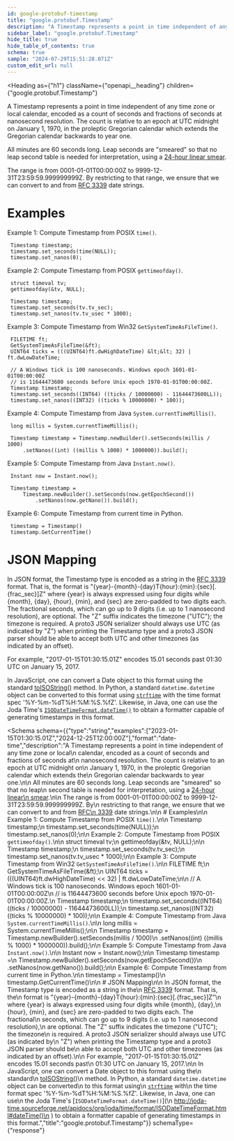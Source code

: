 ```yaml
---
id: google-protobuf-timestamp
title: "google.protobuf.Timestamp"
description: "A Timestamp represents a point in time independent of any time zone or local"
sidebar_label: "google.protobuf.Timestamp"
hide_title: true
hide_table_of_contents: true
schema: true
sample: "2024-07-29T15:51:28.071Z"
custom_edit_url: null
---
```



<Heading
  as={"h1"}
  className={"openapi__heading"}
  children={"google.protobuf.Timestamp"}
>
</Heading>



A Timestamp represents a point in time independent of any time zone or local
 calendar, encoded as a count of seconds and fractions of seconds at
 nanosecond resolution. The count is relative to an epoch at UTC midnight on
 January 1, 1970, in the proleptic Gregorian calendar which extends the
 Gregorian calendar backwards to year one.

 All minutes are 60 seconds long. Leap seconds are "smeared" so that no leap
 second table is needed for interpretation, using a [24-hour linear
 smear](https://developers.google.com/time/smear).

 The range is from 0001-01-01T00:00:00Z to 9999-12-31T23:59:59.999999999Z. By
 restricting to that range, we ensure that we can convert to and from [RFC
 3339](https://www.ietf.org/rfc/rfc3339.txt) date strings.

 # Examples

 Example 1: Compute Timestamp from POSIX `time()`.

     Timestamp timestamp;
     timestamp.set_seconds(time(NULL));
     timestamp.set_nanos(0);

 Example 2: Compute Timestamp from POSIX `gettimeofday()`.

     struct timeval tv;
     gettimeofday(&tv, NULL);

     Timestamp timestamp;
     timestamp.set_seconds(tv.tv_sec);
     timestamp.set_nanos(tv.tv_usec * 1000);

 Example 3: Compute Timestamp from Win32 `GetSystemTimeAsFileTime()`.

     FILETIME ft;
     GetSystemTimeAsFileTime(&ft);
     UINT64 ticks = (((UINT64)ft.dwHighDateTime) &lt;&lt; 32) | ft.dwLowDateTime;

     // A Windows tick is 100 nanoseconds. Windows epoch 1601-01-01T00:00:00Z
     // is 11644473600 seconds before Unix epoch 1970-01-01T00:00:00Z.
     Timestamp timestamp;
     timestamp.set_seconds((INT64) ((ticks / 10000000) - 11644473600LL));
     timestamp.set_nanos((INT32) ((ticks % 10000000) * 100));

 Example 4: Compute Timestamp from Java `System.currentTimeMillis()`.

     long millis = System.currentTimeMillis();

     Timestamp timestamp = Timestamp.newBuilder().setSeconds(millis / 1000)
         .setNanos((int) ((millis % 1000) * 1000000)).build();

 Example 5: Compute Timestamp from Java `Instant.now()`.

     Instant now = Instant.now();

     Timestamp timestamp =
         Timestamp.newBuilder().setSeconds(now.getEpochSecond())
             .setNanos(now.getNano()).build();

 Example 6: Compute Timestamp from current time in Python.

     timestamp = Timestamp()
     timestamp.GetCurrentTime()

 # JSON Mapping

 In JSON format, the Timestamp type is encoded as a string in the
 [RFC 3339](https://www.ietf.org/rfc/rfc3339.txt) format. That is, the
 format is "\{year\}-\{month\}-\{day\}T\{hour\}:\{min\}:\{sec\}[.\{frac_sec\}]Z"
 where \{year\} is always expressed using four digits while \{month\}, \{day\},
 \{hour\}, \{min\}, and \{sec\} are zero-padded to two digits each. The fractional
 seconds, which can go up to 9 digits (i.e. up to 1 nanosecond resolution),
 are optional. The "Z" suffix indicates the timezone ("UTC"); the timezone
 is required. A proto3 JSON serializer should always use UTC (as indicated by
 "Z") when printing the Timestamp type and a proto3 JSON parser should be
 able to accept both UTC and other timezones (as indicated by an offset).

 For example, "2017-01-15T01:30:15.01Z" encodes 15.01 seconds past
 01:30 UTC on January 15, 2017.

 In JavaScript, one can convert a Date object to this format using the
 standard
 [toISOString()](https://developer.mozilla.org/en-US/docs/Web/JavaScript/Reference/Global_Objects/Date/toISOString)
 method. In Python, a standard `datetime.datetime` object can be converted
 to this format using
 [`strftime`](https://docs.python.org/2/library/time.html#time.strftime) with
 the time format spec '%Y-%m-%dT%H:%M:%S.%fZ'. Likewise, in Java, one can use
 the Joda Time's [`ISODateTimeFormat.dateTime()`](
 http://joda-time.sourceforge.net/apidocs/org/joda/time/format/ISODateTimeFormat.html#dateTime()
 ) to obtain a formatter capable of generating timestamps in this format.

<Schema
  schema={{"type":"string","examples":["2023-01-15T01:30:15.01Z","2024-12-25T12:00:00Z"],"format":"date-time","description":"A Timestamp represents a point in time independent of any time zone or local\n calendar, encoded as a count of seconds and fractions of seconds at\n nanosecond resolution. The count is relative to an epoch at UTC midnight on\n January 1, 1970, in the proleptic Gregorian calendar which extends the\n Gregorian calendar backwards to year one.\n\n All minutes are 60 seconds long. Leap seconds are \"smeared\" so that no leap\n second table is needed for interpretation, using a [24-hour linear\n smear](https://developers.google.com/time/smear).\n\n The range is from 0001-01-01T00:00:00Z to 9999-12-31T23:59:59.999999999Z. By\n restricting to that range, we ensure that we can convert to and from [RFC\n 3339](https://www.ietf.org/rfc/rfc3339.txt) date strings.\n\n # Examples\n\n Example 1: Compute Timestamp from POSIX `time()`.\n\n     Timestamp timestamp;\n     timestamp.set_seconds(time(NULL));\n     timestamp.set_nanos(0);\n\n Example 2: Compute Timestamp from POSIX `gettimeofday()`.\n\n     struct timeval tv;\n     gettimeofday(&tv, NULL);\n\n     Timestamp timestamp;\n     timestamp.set_seconds(tv.tv_sec);\n     timestamp.set_nanos(tv.tv_usec * 1000);\n\n Example 3: Compute Timestamp from Win32 `GetSystemTimeAsFileTime()`.\n\n     FILETIME ft;\n     GetSystemTimeAsFileTime(&ft);\n     UINT64 ticks = (((UINT64)ft.dwHighDateTime) << 32) | ft.dwLowDateTime;\n\n     // A Windows tick is 100 nanoseconds. Windows epoch 1601-01-01T00:00:00Z\n     // is 11644473600 seconds before Unix epoch 1970-01-01T00:00:00Z.\n     Timestamp timestamp;\n     timestamp.set_seconds((INT64) ((ticks / 10000000) - 11644473600LL));\n     timestamp.set_nanos((INT32) ((ticks % 10000000) * 100));\n\n Example 4: Compute Timestamp from Java `System.currentTimeMillis()`.\n\n     long millis = System.currentTimeMillis();\n\n     Timestamp timestamp = Timestamp.newBuilder().setSeconds(millis / 1000)\n         .setNanos((int) ((millis % 1000) * 1000000)).build();\n\n Example 5: Compute Timestamp from Java `Instant.now()`.\n\n     Instant now = Instant.now();\n\n     Timestamp timestamp =\n         Timestamp.newBuilder().setSeconds(now.getEpochSecond())\n             .setNanos(now.getNano()).build();\n\n Example 6: Compute Timestamp from current time in Python.\n\n     timestamp = Timestamp()\n     timestamp.GetCurrentTime()\n\n # JSON Mapping\n\n In JSON format, the Timestamp type is encoded as a string in the\n [RFC 3339](https://www.ietf.org/rfc/rfc3339.txt) format. That is, the\n format is \"{year}-{month}-{day}T{hour}:{min}:{sec}[.{frac_sec}]Z\"\n where {year} is always expressed using four digits while {month}, {day},\n {hour}, {min}, and {sec} are zero-padded to two digits each. The fractional\n seconds, which can go up to 9 digits (i.e. up to 1 nanosecond resolution),\n are optional. The \"Z\" suffix indicates the timezone (\"UTC\"); the timezone\n is required. A proto3 JSON serializer should always use UTC (as indicated by\n \"Z\") when printing the Timestamp type and a proto3 JSON parser should be\n able to accept both UTC and other timezones (as indicated by an offset).\n\n For example, \"2017-01-15T01:30:15.01Z\" encodes 15.01 seconds past\n 01:30 UTC on January 15, 2017.\n\n In JavaScript, one can convert a Date object to this format using the\n standard\n [toISOString()](https://developer.mozilla.org/en-US/docs/Web/JavaScript/Reference/Global_Objects/Date/toISOString)\n method. In Python, a standard `datetime.datetime` object can be converted\n to this format using\n [`strftime`](https://docs.python.org/2/library/time.html#time.strftime) with\n the time format spec '%Y-%m-%dT%H:%M:%S.%fZ'. Likewise, in Java, one can use\n the Joda Time's [`ISODateTimeFormat.dateTime()`](\n http://joda-time.sourceforge.net/apidocs/org/joda/time/format/ISODateTimeFormat.html#dateTime()\n ) to obtain a formatter capable of generating timestamps in this format.","title":"google.protobuf.Timestamp"}}
  schemaType={"response"}
>
  
</Schema>
            